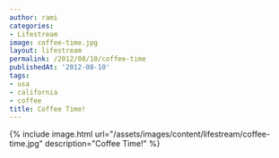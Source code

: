 ```yaml
---
author: rami
categories:
- Lifestream
image: coffee-time.jpg
layout: lifestream
permalink: /2012/08/10/coffee-time
publishedAt: '2012-08-10'
tags:
- usa
- california
- coffee
title: Coffee Time!
---
```


{% include image.html url="/assets/images/content/lifestream/coffee-time.jpg" description="Coffee Time!" %}